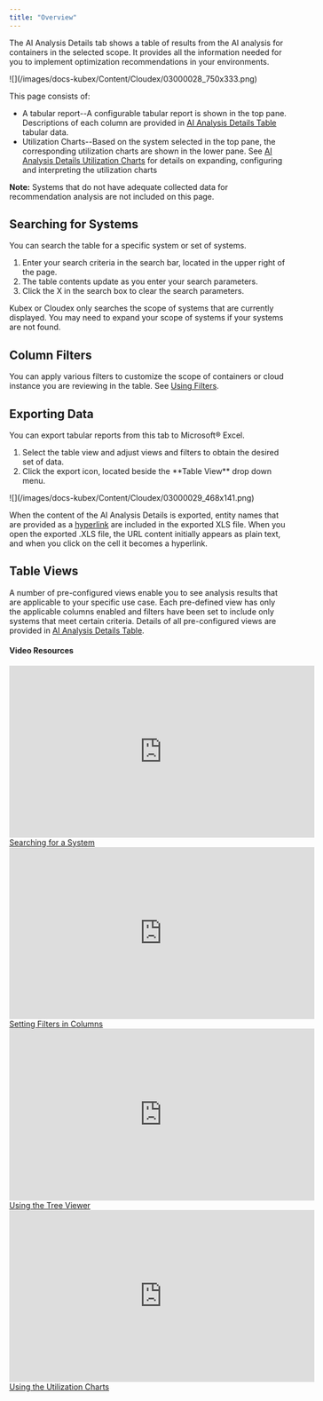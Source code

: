 ```yaml
---
title: "Overview"
---
```


The AI Analysis Details tab shows a table of results from the AI analysis for containers in the selected scope. It provides all the information needed for you to implement optimization recommendations in your environments. 



<Accordion title="Figure: Locating the AI Analysis Details Tab">
![](/images/docs-kubex/Content/Cloudex/03000028_750x333.png)
</Accordion>




This page consists of:


<ul>
  <li>
    A tabular report--A configurable tabular report is shown in the top pane. Descriptions of each column are provided in <a class="MCXref xref" href="/docs-kubex/Content/Cloudex/AI_Analysis_Details_Table-Cloud">
      AI Analysis Details Table</a> tabular data.
  </li>
  <li>
    Utilization Charts--Based on the system selected in the top pane, the corresponding utilization charts are shown in the lower pane. See <a class="MCXref xref" href="/docs-kubex/Content/Kubex/AI_Analysis_Details_Charts">AI Analysis Details Utilization Charts</a> for details on expanding, configuring and interpreting the utilization charts
  </li>
</ul>


<Note>
<strong>Note:</strong> Systems that do not have adequate collected data for recommendation analysis are not included on this page.
</Note>

## Searching for Systems

You can search the table for a specific system or set of systems.


<ol start="1">
  <li>Enter your search criteria in the search bar, located in the upper right of the page.</li>
  <li>The table contents update as you enter your search parameters.</li>
  <li>Click the X in the search box to clear the search parameters.</li>
</ol>


Kubex or Cloudex only searches the scope of systems that are currently displayed. You may need to expand your scope of systems if your systems are not found.

## Column Filters

You can apply various filters to customize the scope of containers or cloud instance you are reviewing in the table. See [Using Filters](/docs-kubex/Content/Kubex/Using_Filters).

## Exporting Data

You can export tabular reports from this tab to Microsoft® Excel.


<ol>
  <li>Select the table view and adjust views and filters to obtain the desired set of data.</li>
  <li>Click the export icon, located beside the **Table View** drop down menu.</li>
</ol>




<Frame caption="Figure: Export Button">
![](/images/docs-kubex/Content/Cloudex/03000029_468x141.png)
</Frame>


When the content of the AI Analysis Details is exported, entity names that are provided as a [hyperlink](/docs-kubex/Content/Kubex/Visualizing_Your_Data#deep-links) are included in the exported XLS file. When you open the exported .XLS file, the URL content initially appears as plain text, and when you click on the cell it becomes a hyperlink.

## Table Views

A number of pre-configured views enable you to see analysis results that are applicable to your specific use case. Each pre-defined view has only the applicable columns enabled and filters have been set to include only systems that meet certain criteria.
Details of all pre-configured views are provided in [AI Analysis Details Table](/docs-kubex/Content/Cloudex/AI_Analysis_Details_Table-Cloud).

#### Video Resources
<AccordionGroup>
<Accordion title="Searching for a System">
<iframe frameborder="0" height="310" src="https://player.vimeo.com/video/1044765242?badge=0&amp;autopause=0&amp;player_id=0&amp;app_id=58479" width="550"></iframe>
<a href="https://player.vimeo.com/video/1044765242?badge=0&amp;autopause=0&amp;player_id=0&amp;app_id=58479" target='_blank'>Searching for a System</a>
</Accordion>

<Accordion title="Setting Filters in Columns">
<iframe frameborder="0" height="310" src="https://player.vimeo.com/video/1039085173?title=0&amp;byline=0&amp;portrait=0&amp;badge=0&amp;autopause=0&amp;player_id=0&amp;app_id=58479" width="550"></iframe>
<a href="https://player.vimeo.com/video/1039085173?title=0&amp;byline=0&amp;portrait=0&amp;badge=0&amp;autopause=0&amp;player_id=0&amp;app_id=58479" target='_blank'>Setting Filters in Columns</a>
</Accordion>

<Accordion title="Using the Tree Viewer">
<iframe frameborder="0" height="310" src="https://player.vimeo.com/video/1038945637?title=0&amp;byline=0&amp;portrait=0&amp;badge=0&amp;autopause=0&amp;player_id=0&amp;app_id=58479" width="550"></iframe>
<a href="https://player.vimeo.com/video/1038945637?title=0&amp;byline=0&amp;portrait=0&amp;badge=0&amp;autopause=0&amp;player_id=0&amp;app_id=58479" target='_blank'>Using the Tree Viewer</a>
</Accordion>

<Accordion title="Using the Utilization Charts">
<iframe frameborder="0" height="310" src="https://player.vimeo.com/video/1042992591?badge=0&amp;autopause=0&amp;player_id=0&amp;app_id=58479" width="550"></iframe>
<a href="https://player.vimeo.com/video/1042992591?badge=0&amp;autopause=0&amp;player_id=0&amp;app_id=58479" target='_blank'>Using the Utilization Charts</a>
</Accordion>

</AccordionGroup>